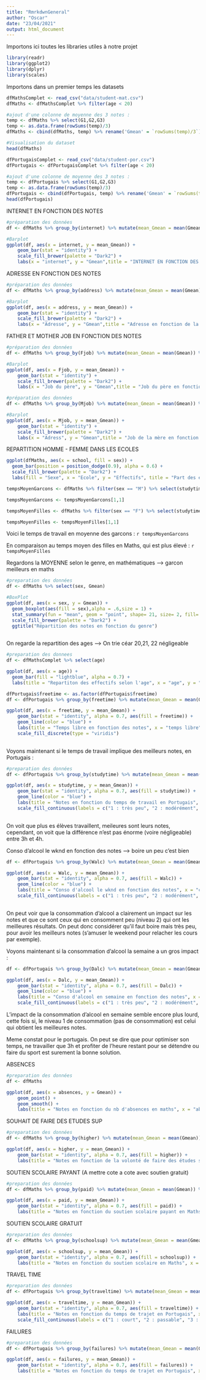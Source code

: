 ---
title: "RmrkdwnGeneral"
author: "Oscar"
date: "23/04/2021"
output: html_document
---

Importons ici toutes les libraries utiles à notre projet
```{r message = FALSE}
library(readr)
library(ggplot2)
library(dplyr)
library(scales)
```


Importons dans un premier temps les datasets

```{r message = FALSE}
dfMathsComplet <- read_csv("data/student-mat.csv")
dfMaths <- dfMathsComplet %>% filter(age < 20)

#ajout d'une colonne de moyenne des 3 notes :
temp <- dfMaths %>% select(G1,G2,G3)
temp <- as.data.frame(rowSums(temp)/3)
dfMaths <- cbind(dfMaths, temp) %>% rename('Gmean' = `rowSums(temp)/3`)

#Visualisation du dataset
head(dfMaths)

dfPortugaisComplet <- read_csv("data/student-por.csv")
dfPortugais <- dfPortugaisComplet %>% filter(age < 20)

#ajout d'une colonne de moyenne des 3 notes :
temp <- dfPortugais %>% select(G1,G2,G3)
temp <- as.data.frame(rowSums(temp)/3)
dfPortugais <- cbind(dfPortugais, temp) %>% rename('Gmean' = `rowSums(temp)/3`)
head(dfPortugais)
```

INTERNET EN FONCTION DES NOTES 

```{r message = FALSE}
#préparation des données
df <- dfMaths %>% group_by(internet) %>% mutate(mean_Gmean = mean(Gmean)) %>% distinct(internet, mean_Gmean)

#Barplot 
ggplot(df, aes(x = internet, y = mean_Gmean)) + 
    geom_bar(stat = "identity") +
    scale_fill_brewer(palette = "Dark2") + 
    labs(x = "internet", y = "Gmean",title = "INTERNET EN FONCTION DES NOTES")
```

ADRESSE EN FONCTION DES NOTES

```{r message = FALSE}
#préparation des données
df <- dfMaths %>% group_by(address) %>% mutate(mean_Gmean = mean(Gmean)) %>% distinct(address, mean_Gmean)

#Barplot 
ggplot(df, aes(x = address, y = mean_Gmean)) + 
    geom_bar(stat = "identity") +
    scale_fill_brewer(palette = "Dark2") + 
    labs(x = "Adresse", y = "Gmean",title = "Adresse en fonction de la moyenne des notes")
```

FATHER ET MOTHER JOB EN FONCTION DES NOTES

```{r message = FALSE}
#préparation des données
df <- dfMaths %>% group_by(Fjob) %>% mutate(mean_Gmean = mean(Gmean)) %>% distinct(Fjob, mean_Gmean)

#Barplot 
ggplot(df, aes(x = Fjob, y = mean_Gmean)) + 
    geom_bar(stat = "identity") +
    scale_fill_brewer(palette = "Dark2") + 
    labs(x = "Job du père", y = "Gmean",title = "Job du père en fonction de la moyenne des notes")
```

```{r message = FALSE}
#préparation des données
df <- dfMaths %>% group_by(Mjob) %>% mutate(mean_Gmean = mean(Gmean)) %>% distinct(Mjob, mean_Gmean)

#Barplot 
ggplot(df, aes(x = Mjob, y = mean_Gmean)) + 
    geom_bar(stat = "identity") +
    scale_fill_brewer(palette = "Dark2") + 
    labs(x = "Adress", y = "Gmean",title = "Job de la mère en fonction de la moyenne des notes")
```

REPARTITION HOMME - FEMME DANS LES ECOLES

```{r message = FALSE}

ggplot(dfMaths, aes(x = school, fill = sex)) + 
  geom_bar(position = position_dodge(0.9), alpha = 0.6) + 
  scale_fill_brewer(palette = "Dark2") + 
  labs(fill = "Sexe", x = "Ecole", y = "Effectifs", title = "Part des effectifs Masculins et Féminins dans chaque école")
```

```{r}
tempsMoyenGarcons <- dfMaths %>% filter(sex == "M") %>% select(studytime) %>% mutate(mean_studytime = mean(studytime)) %>% distinct(mean_studytime)

tempsMoyenGarcons <- tempsMoyenGarcons[1,1]

tempsMoyenFilles <- dfMaths %>% filter(sex == "F") %>% select(studytime) %>% mutate(mean_studytime = mean(studytime)) %>% distinct(mean_studytime)

tempsMoyenFilles <- tempsMoyenFilles[1,1]
```

Voici le temps de travail en moyenne des garcons : `r tempsMoyenGarcons`

En comparaison au temps moyen des filles en Maths, qui est plus élevé : `r tempsMoyenFilles`


Regardons la MOYENNE selon le genre, en mathématiques --> garcon meilleurs en maths

```{r message = FALSE}
#preparation des données
df <- dfMaths %>% select(sex, Gmean)

#BoxPlot
ggplot(df, aes(x = sex, y = Gmean)) + 
  geom_boxplot(aes(fill = sex),alpha = .6,size = 1) + 
  stat_summary(fun = "mean", geom = "point", shape= 21, size= 2, fill= "white") +
  scale_fill_brewer(palette = "Dark2") +
  ggtitle("Répartition des notes en fonction du genre")
  
```

On regarde la repartition des ages --> On trie céar 20,21, 22 négligeable

```{r}
#preparation des donnees
df <- dfMathsComplet %>% select(age)

ggplot(df, aes(x = age)) +
  geom_bar(fill = "lightblue", alpha = 0.7) + 
  labs(title = "Repartiton des effectifs selon l'age", x = "age", y = "effectifs")
```

```{r message = FALSE}
dfPortugais$freetime <- as.factor(dfPortugais$freetime)
df <- dfPortugais %>% group_by(freetime) %>% mutate(mean_Gmean = mean(Gmean)) %>% distinct(freetime, mean_Gmean)

ggplot(df, aes(x = freetime, y = mean_Gmean)) +
    geom_bar(stat = "identity", alpha = 0.7, aes(fill = freetime)) +
    geom_line(color = "blue") +
    labs(title = "Temps libre en fonction des notes", x = "temps libre", y = "moyenne des notes", fill = "Temps libre") +
    scale_fill_discrete(type = "viridis")
  
```

Voyons maintenant si le temps de travail implique des meilleurs notes, en Portugais :

```{r message = FALSE}
#preparation des données
df <- dfPortugais %>% group_by(studytime) %>% mutate(mean_Gmean = mean(Gmean)) %>% distinct(studytime, mean_Gmean)

ggplot(df, aes(x = studytime, y = mean_Gmean)) +
    geom_bar(stat = "identity", alpha = 0.7, aes(fill = studytime)) +
    geom_line(color = "blue") +
    labs(title = "Notes en fonction du temps de travail en Portugais", x = "temps de travail", y = "moyenne des notes", fill = "Temps de travail") +
    scale_fill_continuous(labels = c("1 : très peu", "2 : modérément", "3 : suffisamment", "4 : beaucoup"), type = "viridis")
    

```

On voit que plus es élèves travaillent, meileures sont leurs notes, cependant, on voit que la différence n'est pas énorme (voire négligeable) entre 3h et 4h.


Conso d'alcool le wknd en fonction des notes --> boire un peu c'est bien

```{r message = FALSE}
df <- dfPortugais %>% group_by(Walc) %>% mutate(mean_Gmean = mean(Gmean)) %>% distinct(Walc, mean_Gmean)

ggplot(df, aes(x = Walc, y = mean_Gmean)) +
    geom_bar(stat = "identity", alpha = 0.7, aes(fill = Walc)) +
    geom_line(color = "blue") +
    labs(title = "Conso d'alcool le wknd en fonction des notes", x = "conso d'alcool le wknd", y = "moyenne des notes", fill = "conso d'alcool") +
    scale_fill_continuous(labels = c("1 : très peu", "2 : modérément", "3 : suffisamment", "4 : beaucoup", "5 : blablabla"), type = "viridis")
  
```

On peut voir que la consommation d'alcool a clairement un impact sur les notes et que ce sont ceux qui en consomment peu (niveau 2) qui ont les meilleures résultats. On peut donc considérer qu'il faut boire mais très peu, pour avoir les meilleurs notes (s'amuser le weekend pour relacher les cours par exemple).

Voyons maintenant si la consommation d'alcool la semaine a un gros impact : 

```{r message = FALSE}
df <- dfPortugais %>% group_by(Dalc) %>% mutate(mean_Gmean = mean(Gmean)) %>% distinct(Dalc, mean_Gmean)

ggplot(df, aes(x = Dalc, y = mean_Gmean)) +
    geom_bar(stat = "identity", alpha = 0.7, aes(fill = Dalc)) +
    geom_line(color = "blue") +
    labs(title = "Conso d'alcool en semaine en fonction des notes", x = "Conso d'alcool en semaine", y = "moyenne des notes", fill = "conso d'alcool") +
    scale_fill_continuous(labels = c("1 : très peu", "2 : modérément", "3 : suffisamment", "4 : beaucoup", "5 : blablabla"), type = "viridis")
```

L'impact de la consommation d'alcool en semaine semble encore plus lourd, cette fois si, le niveau 1 de consommation (pas de consommation) est celui qui obtient les meilleures notes.


Meme constat pour le portugais. On peut se dire que pour optimiser son temps, ne travailler que 3h et profiter de l'heure restant pour se détendre ou faire du sport est surement la bonne solution.

ABSENCES

```{r message = FALSE}
#preparation des données
df <- dfMaths

ggplot(df, aes(x = absences, y = Gmean)) +
    geom_point() +
    geom_smooth() +
    labs(title = "Notes en fonction du nb d'absences en maths", x = "absences", y = "moyenne des notes")

```

SOUHAIT DE FAIRE DES ETUDES SUP

```{r message = FALSE}
#preparation des données
df <- dfMaths %>% group_by(higher) %>% mutate(mean_Gmean = mean(Gmean)) %>% distinct(higher, mean_Gmean)

ggplot(df, aes(x = higher, y = mean_Gmean)) +
    geom_bar(stat = "identity", alpha = 0.7, aes(fill = higher)) +
    labs(title = "Notes en fonction de la volonté de faire des études sup en Maths", x = "volonté de faire des études sup", y = "moyenne des notes", fill = "volonté de faire des études sup")

```

SOUTIEN SCOLAIRE PAYANT (A mettre cote a cote avec soutien gratuit)

```{r message = FALSE}
#preparation des données
df <- dfMaths %>% group_by(paid) %>% mutate(mean_Gmean = mean(Gmean)) %>% distinct(paid, mean_Gmean)

ggplot(df, aes(x = paid, y = mean_Gmean)) +
    geom_bar(stat = "identity", alpha = 0.7, aes(fill = paid)) +
    labs(title = "Notes en fonction du soutien scolaire payant en Maths", x = "soutien scolaire payant", y = "moyenne des notes", fill = "Soutien scolaire payant")

```

SOUTIEN SCOLAIRE GRATUIT

```{r message = FALSE}
#preparation des données
df <- dfMaths %>% group_by(schoolsup) %>% mutate(mean_Gmean = mean(Gmean)) %>% distinct(schoolsup, mean_Gmean)

ggplot(df, aes(x = schoolsup, y = mean_Gmean)) +
    geom_bar(stat = "identity", alpha = 0.7, aes(fill = schoolsup)) +
    labs(title = "Notes en fonction du soutien scolaire en Maths", x = "soutien scolaire", y = "moyenne des notes", fill = "Soutien scolaire")

```

TRAVEL TIME 

```{r message = FALSE}
#preparation des données
df <- dfPortugais %>% group_by(traveltime) %>% mutate(mean_Gmean = mean(Gmean)) %>% distinct(traveltime, mean_Gmean)

ggplot(df, aes(x = traveltime, y = mean_Gmean)) +
    geom_bar(stat = "identity", alpha = 0.7, aes(fill = traveltime)) +
    labs(title = "Notes en fonction du temps de trajet en Portugais", x = "traveltime", y = "moyenne des notes", fill = "traveltime") +
    scale_fill_continuous(labels = c("1 : court", "2 : passable", "3 : long", "4 : très long"), type = "viridis")

```

FAILURES

```{r message = FALSE}
#preparation des données
df <- dfPortugais %>% group_by(failures) %>% mutate(mean_Gmean = mean(Gmean)) %>% distinct(failures, mean_Gmean)

ggplot(df, aes(x = failures, y = mean_Gmean)) +
    geom_bar(stat = "identity", alpha = 0.7, aes(fill = failures)) +
    labs(title = "Notes en fonction du temps de trajet en Portugais", x = "failures", y = "moyenne des notes", fill = "nb de failures")

```

